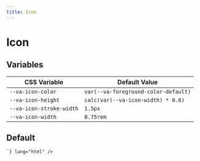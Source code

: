 ```yaml
---
title: Icon
---
```



# Icon

## Variables

| CSS Variable             | Default Value                        |
| ------------------------ | ------------------------------------ |
| `--va-icon-color`        | `var(--va-foreground-color-default)` |
| `--va-icon-height`       | `calc(var(--va-icon-width) * 0.6)`   |
| `--va-icon-stroke-width` | `1.5px`                              |
| `--va-icon-width`        | `0.75rem`                            |

## Default

<Example component={Component}>
  <Code code={`<i class="va-icon va-icon--external"></i>`} lang="html" />
</Example>

